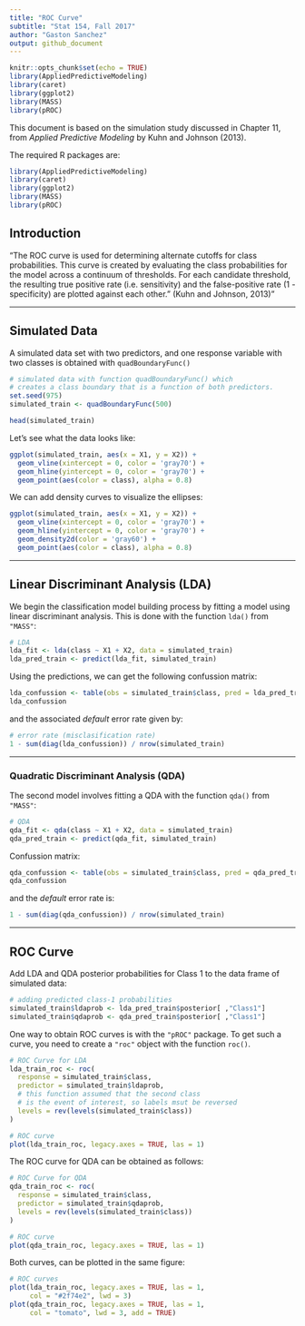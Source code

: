 ```yaml
---
title: "ROC Curve"
subtitle: "Stat 154, Fall 2017"
author: "Gaston Sanchez"
output: github_document
---
```


```r
knitr::opts_chunk$set(echo = TRUE)
library(AppliedPredictiveModeling)
library(caret)
library(ggplot2)
library(MASS)
library(pROC)
```

This document is based on the simulation study discussed in Chapter 11, from
_Applied Predictive Modeling_ by Kuhn and Johnson (2013).

The required R packages are:

```r
library(AppliedPredictiveModeling)
library(caret)
library(ggplot2)
library(MASS)
library(pROC)
```


## Introduction

"The ROC curve is used for determining alternate cutoffs for class probabilities.
This curve is created by evaluating the class probabilities for the model
across a continuum of thresholds. For each candidate threshold, the resulting
true positive rate (i.e. sensitivity) and the false-positive rate (1 - specificity)
are plotted against each other." (Kuhn and Johnson, 2013)"


-----


## Simulated Data

A simulated data set with two predictors, and one response variable with two
classes is obtained with `quadBoundaryFunc()`

```r
# simulated data with function quadBoundaryFunc() which
# creates a class boundary that is a function of both predictors. 
set.seed(975)
simulated_train <- quadBoundaryFunc(500)

head(simulated_train)
```

Let's see what the data looks like:

```r
ggplot(simulated_train, aes(x = X1, y = X2)) + 
  geom_vline(xintercept = 0, color = 'gray70') + 
  geom_hline(yintercept = 0, color = 'gray70') +
  geom_point(aes(color = class), alpha = 0.8)
```

We can add density curves to visualize the ellipses:

```r
ggplot(simulated_train, aes(x = X1, y = X2)) + 
  geom_vline(xintercept = 0, color = 'gray70') + 
  geom_hline(yintercept = 0, color = 'gray70') +
  geom_density2d(color = 'gray60') +
  geom_point(aes(color = class), alpha = 0.8)
```


-----


## Linear Discriminant Analysis (LDA)

We begin the classification model building process by fitting a model using
linear discriminant analysis. This is done with the function `lda()` from 
`"MASS"`:

```r
# LDA
lda_fit <- lda(class ~ X1 + X2, data = simulated_train)
lda_pred_train <- predict(lda_fit, simulated_train)
```

Using the predictions, we can get the following confussion matrix:

```r
lda_confussion <- table(obs = simulated_train$class, pred = lda_pred_train$class)
lda_confussion
```

and the associated _default_ error rate given by:

```r
# error rate (misclasification rate)
1 - sum(diag(lda_confussion)) / nrow(simulated_train)
```


-----


### Quadratic Discriminant Analysis (QDA)

The second model involves fitting a QDA with the function `qda()` from 
`"MASS"`:

```r
# QDA
qda_fit <- qda(class ~ X1 + X2, data = simulated_train)
qda_pred_train <- predict(qda_fit, simulated_train)
```

Confussion matrix:

```r
qda_confussion <- table(obs = simulated_train$class, pred = qda_pred_train$class)
qda_confussion
```

and the _default_ error rate is:

```r
1 - sum(diag(qda_confussion)) / nrow(simulated_train)
```


-----


## ROC Curve


Add LDA and QDA posterior probabilities for Class 1 to the data frame of 
simulated data:

```r
# adding predicted class-1 probabilities
simulated_train$ldaprob <- lda_pred_train$posterior[ ,"Class1"]
simulated_train$qdaprob <- qda_pred_train$posterior[ ,"Class1"]
```


One way to obtain ROC curves is with the `"pROC"` package. To get such a curve,
you need to create a `"roc"` object with the function `roc()`.

```r
# ROC Curve for LDA
lda_train_roc <- roc(
  response = simulated_train$class,
  predictor = simulated_train$ldaprob,
  # this function assumed that the second class
  # is the event of interest, so labels msut be reversed
  levels = rev(levels(simulated_train$class))
)

# ROC curve
plot(lda_train_roc, legacy.axes = TRUE, las = 1)
```

The ROC curve for QDA can be obtained as follows:

```r
# ROC Curve for QDA
qda_train_roc <- roc(
  response = simulated_train$class,
  predictor = simulated_train$qdaprob,
  levels = rev(levels(simulated_train$class))
)

# ROC curve
plot(qda_train_roc, legacy.axes = TRUE, las = 1)
```

Both curves, can be plotted in the same figure:

```r
# ROC curves
plot(lda_train_roc, legacy.axes = TRUE, las = 1, 
     col = "#2f74e2", lwd = 3)
plot(qda_train_roc, legacy.axes = TRUE, las = 1, 
     col = "tomato", lwd = 3, add = TRUE)
```
